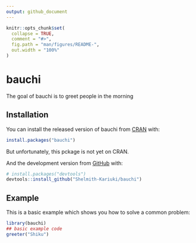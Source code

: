 ```yaml
---
output: github_document
---
```


<!-- README.md is generated from README.Rmd. Please edit that file -->

```r
knitr::opts_chunk$set(
  collapse = TRUE,
  comment = "#>",
  fig.path = "man/figures/README-",
  out.width = "100%"
)
```

# bauchi

<!-- badges: start -->
<!-- badges: end -->

The goal of bauchi is to greet people in the morning

## Installation

You can install the released version of bauchi from [CRAN](https://CRAN.R-project.org) with:

``` r
install.packages("bauchi")
```

But unfortunately, this pckage is not yet on CRAN.

And the development version from [GitHub](https://github.com/) with:

``` r
# install.packages("devtools")
devtools::install_github("Shelmith-Kariuki/bauchi")
```
## Example

This is a basic example which shows you how to solve a common problem:

```r
library(bauchi)
## basic example code
greeter("Shiku")
```


